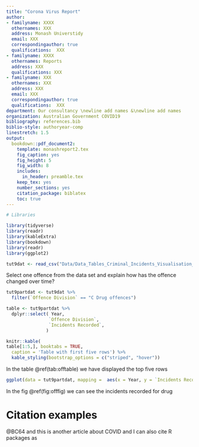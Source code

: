 ```yaml
---
title: "Corona Virus Report"
author:
- familyname: XXXX
  othernames: XXX
  address: Monash Universtidy
  email: XXX
  correspondingauthor: true
  qualifications:  XXX
- familyname: XXXX
  othernames: Reports
  address: XXX
  qualifications: XXX
- familyname: XXX
  othernames: XXX
  address: XXX
  email: XXX
  correspondingauthor: true
  qualifications:  XXX
department: Our consultancy \newline add names &\newline add names
organization: Australian Government COVID19
bibliography: references.bib
biblio-style: authoryear-comp
linestretch: 1.5
output:
  bookdown::pdf_document2:
    template: monashreport2.tex
    fig_caption: yes
    fig_height: 5
    fig_width: 8
    includes:
      in_header: preamble.tex
    keep_tex: yes
    number_sections: yes
    citation_package: biblatex
    toc: true
---
```


```r
# Libraries

library(tidyverse)
library(readr)
library(kableExtra)
library(bookdown)
library(readr)
library(ggplot2)

```


```r
tut9dat <- read_csv("Data/Data_Tables_Criminal_Incidents_Visualisation_Year_Ending_December_2019.csv")
```


Select one offence from the data set and explain how has the offence changed over time?

```r
tut9partdat <- tut9dat %>%
  filter(`Offence Division` == "C Drug offences")

```

```r
table <- tut9partdat %>%
  dplyr::select( Year, 
                `Offence Division`,
                `Incidents Recorded`,
               ) 

knitr::kable(
table[1:5,], booktabs = TRUE,
  caption = 'Table with first five rows') %>% 
  kable_styling(bootstrap_options = c("striped", "hover"))
```

In the table \@ref(tab:offtable) we have displayed the top five rows 

```r
ggplot(data = tut9partdat, mapping =  aes(x = Year, y = `Incidents Recorded`)) + geom_point()
```

In the fig \@ref(fig:offfig) we can see the incidents recorded for drug

# Citation examples


 @BC64 and this is another article about COVID and I can also cite R packages as





